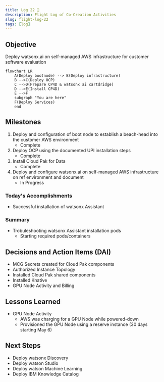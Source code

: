 ```yaml
---
title: Log 22 🛫
description: Flight Log of Co-Creation Activities
slug: flight-log-22
tags: [log]
---
```


## Objective
Deploy watsonx.ai on self-managed AWS infrastructure for customer software evaluation

```mermaid
flowchart LR
    A(Deploy bootnode) --> B(Deploy infrastructure)
    B -->C(Deploy OCP)
    C -->D(Prepare CP4D & watsonx ai cartdridge)
    D -->E(Install CP4D)
    E -->F
    subgraph "You are here"
    F(Deploy Services)
    end
```


## Milestones
1. Deploy and configuration of boot node to establish a beach-head into the customer AWS environment
    - Complete
2. Deploy OCP using the documented UPI installation steps
    - Complete
3. Install Cloud Pak for Data
    - Complete
4. Deploy and configure watsonx.ai on self-managed AWS infrastructure on ref environment and document
    - In Progress


### Today's Accomplishments
- Successful installation of watsonx Assistant

### Summary
- Trobuleshooting watsonx Assistant installation pods
    - Starting required pods/containers

## Decisions and Action Items (DAI)
- MCG Secrets created for Cloud Pak components
- Authorized Instance Topology
- Installed Cloud Pak shared components
- Installed Knative
- GPU Node Activity and Billing

## Lessons Learned
- GPU Node Activity
    - AWS was charging for a GPU Node while powered-down
    - Provisioned the GPU Node using a reserve instance (30 days starting May 6)

## Next Steps
- Deploy watsonx Discovery
- Deploy watson Studio
- Deploy watson Machine Learning
- Deploy IBM Knowledge Catalog